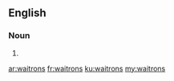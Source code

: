 ==English==

===Noun===
{{head|en|noun plural form}}

# {{plural of|waitron|lang=en}}

[[ar:waitrons]]
[[fr:waitrons]]
[[ku:waitrons]]
[[my:waitrons]]